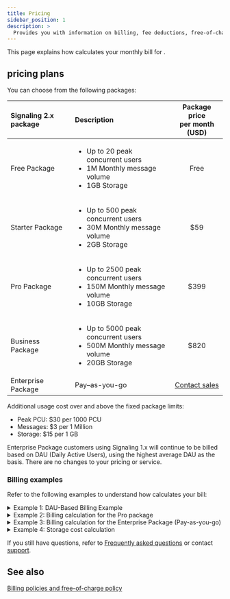 ```yaml
---
title: Pricing
sidebar_position: 1
description: >
  Provides you with information on billing, fee deductions, free-of-charge policy, and any suspension to your account based on the account type.
---
```



This page explains how <Vg k="COMPANY" /> calculates your monthly bill for <Vg k="SIG"/>.

## <Vg k="SIG"/> pricing plans

You can choose from the following packages:

| Signaling 2.x package | Description | Package price<br/> per month (USD) |
|:-------------|:------------------------------------------|:---------:|
| Free Package | <ul><li>Up to 20 peak concurrent users</li><li> 1M Monthly message volume</li><li> 1GB Storage</li></ul> | Free |
| Starter Package | <ul><li>Up to 500 peak concurrent users</li><li> 30M Monthly message volume</li><li> 2GB Storage</li></ul> | $59 |
| Pro Package | <ul><li>Up to 2500 peak concurrent users</li><li> 150M Monthly message volume</li><li> 10GB Storage</li></ul> | $399 |
| Business Package | <ul><li>Up to 5000 peak concurrent users</li><li> 500M Monthly message volume</li><li> 20GB Storage</li></ul> | $820 |
| Enterprise Package | Pay–as-you-go | [Contact sales](https://www.agora.io/en/talk-to-us/) |

Additional usage cost over and above the fixed package limits:

- Peak PCU: $30 per 1000 PCU
- Messages: $3 per 1 Million
- Storage: $15 per 1 GB

<Admonition type="info">
Enterprise Package customers using Signaling 1.x will continue to be billed based on DAU (Daily Active Users), using the highest average DAU as the basis. There are no changes to your pricing or service.
</Admonition>

### Billing examples

Refer to the following examples to understand how <Vg k="COMPANY" /> calculates your bill:

<details>
<summary>Example 1: DAU-Based Billing Example</summary>

For Enterprise Package customers using Signaling 1.x, the billing model is as follows:

- **Metering**: The system records DAU (Daily Active Users) throughout the month
- **Peak Determination**: The highest DAU value for the month is identified
- **Free Tier Deduction**: First 1,000 DAU are included at no charge
- **Billable Units**: Remaining DAU is divided into 1,000-user units (rounded up)
- **Rate Application**: $14.50 is charged per 1,000-user unit

**Sample Calculation**:

- Peak DAU for the month: 326,102 users
- Free tier allocation: 1,000 DAU
- Billable DAU: 326,102 - 1,000 = 325,102 DAU
- Billable units: 325,102 ÷ 1,000 = 325.102 units
- Monthly charge: 325.102 units × $14.50 per unit = $4,713.98
 
This DAU-based model remains unchanged for Enterprise Package customers using Signaling 1.x.
</details>

<details>
<summary>Example 2: Billing calculation for the Pro package</summary>

The Pro package has a fixed monthly fee of $399, which includes:

- Up to 2,500 peak concurrent users (PCU)
- Up to 150 million monthly messages
- Up to 10GB average storage utilization

If your usage stays within these thresholds, your monthly bill is the base subscription fee of $399 with no additional charges.

If you exceed these limits, additional usage is charged at the following overage rates:

| Resource              | Billing Unit               | Rate   |
|:-----------------------|:--------------------------|--------:|
| Peak Concurrent Users | 1,000 PCU                | $30.00 |
| Message Volume       | 1 Million messages       | $3.00  |
| Storage              | 1 GB (monthly average)   | $15.00 |

</details>

<details>
<summary>Example 3: Billing calculation for the Enterprise Package (Pay-as-you-go)</summary>

The Enterprise Package follows a pure consumption-based model where you pay only
for what you use.

Example Scenario: Consider a customer with the following monthly usage:

- 20,000 peak concurrent users
- 800 million messages sent
- 3.93 GB average storage utilization

Detailed Billing Calculation:

1. Peak Concurrent Users (PCU)
    - PCU Usage: 20,000 users (highest recorded in the month)
    - PCU Rate: $30.00 per 1,000 PCU
    - PCU Cost = (20,000 ÷ 1,000) × $30.00 = $600.00

2. Message Volume
    - Total Messages: 800 million
    - Message Rate: $3.00 per million messages
    - Message Cost = 800 × $3.00 = $2,400.00

3. Storage Utilization
    - Average Monthly Storage: 3.93 GB
    - Storage Rate: $15.00 per GB per month
    - Storage Cost = 3.93 GB × $15.00 = $58.95

4. Total Monthly Invoice
    - Total Monthly Cost = PCU Cost + Message Cost + Storage Cost
        - = $600.00 + $2,400.00 + $58.95
        - = $3,058.95
</details>

<details>
<summary>Example 4: Storage cost calculation</summary>

Storage is billed based on the average monthly utilization, calculated from hourly measurements.

Storage Calculation Process:
- **Hourly measurement**: Agora captures storage utilization every hour.
- **Monthly normalization**: For billing consistency, all months are normalized to 30 days (720 hours).

**Example**: For usage in March (a 31-day month):
- Week 1: 2 GB baseline storage
- Weeks 2-3: 6 GB during high usage period
- Week 4+: 2 GB returning to baseline

**Calculation**:
- Week 1 (7 days): 2 GB × (7 days × 24 hours) = 336 GB-hours
- Weeks 2-3 (14 days): 6 GB × (14 days × 24 hours) = 2,016 GB-hours
- Week 4+ (10 days): 2 GB × (10 days × 24 hours) = 480 GB-hours

Total GB-hours: 336 + 2,016 + 480 = 2,832 GB-hours

Normalized Monthly Average: 2,832 GB-hours ÷ 720 hours (Normalization) = 3.93 GB.

Normalization is the process of standardizing billing calculations to 30-day months (720 hours) regardless of actual calendar days which is 31 in this example.

Storage Cost = 3.93 GB × $15.00 per GB = $58.95

</details>

If you still have questions, refer to [Frequently asked questions](#frequently-asked-questions) or contact [<Vg k="COMPANY" /> support](mailto:support@agora.io).


## See also

[Billing policies and free-of-charge policy](../reference/billing-policies)
